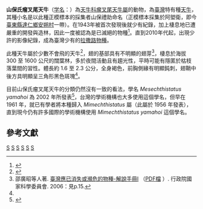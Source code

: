 {{Speciesbox 
| taxon = Mesechthistatus yamahoi
| status = NE 
| status_system = iucn3.1
| binomial_authority = （[[水戶野武夫|Mitono]], 1943）<ref>{{cite journal|author=Mitono T.| year=1943| title= Description of some new species and varieties of longicorn-beetles from Taiwan | volume = 33|page=578–588|publisher=Transactions of the Natural History Society of Formosa（臺灣博物學會會報） | url=}}</ref>
| synonyms = 
* ''Echthistatus yamahoi'' <br><small>Mitono, 1943</small>
* ''Parechthistatus yamahoi'' <br><small>Gressitt, 1951</small><ref>Gressitt Judson Linsley (1951) Longicorn beetles of China, Longicornia, Paris 2: 1-667, 22 pls.</ref>
}}

'''山保氏瘤叉尾天牛'''（[[学名|学名]]：{{lang|la|''Mesechthistatus yamahoi''}}）為[[天牛科|天牛科]][[瘤叉尾天牛屬|瘤叉尾天牛屬]]的動物，為[[臺灣|臺灣]]特有種[[天牛|天牛]]，其種小名是以此種正模標本的採集者山保禮助命名（正模標本採集於阿塱衛，即今[[臺東縣|臺東縣]][[達仁鄉|達仁鄉]][[安朔村|安朔村]]一帶）。在1943年被首次發現後就少有紀錄，加上棲息地已遭嚴重的開發與造林，因此一度被認為是已滅絕的物種<ref name=Chou2008>{{cite book | author = 周文一 | title = 台灣天牛圖鑑 | publisher = 貓頭鷹出版社 | year = 2008  | page = p.277 | isbn = 978-986-6651-06-9 }}</ref>。直到2010年代起，出現少許的影像紀錄，成為臺灣少有的[[拉撒路物種|拉撒路物種]]。

此種天牛屬於少數不會飛的天牛<ref>{{cite journal|author=Hiroshi Nakamine1 & Makio Takeda|year=2008|title=Molecular phylogenetic relationships of flightless beetles belonging to the genus Mesechthistatus Breuning, (Coleoptera:Cerambycidae) inferred from mitochondrial COI gene sequences|volume=8|page=1–11|publisher=Journal of Insect Science|url=http://www.insectscience.org/8.70/i1536-2442-8-70.pdf|access-date=2013-09-28|archive-date=2012-01-23|archive-url=https://web.archive.org/web/20120123045003/http://www.insectscience.org/8.70/i1536-2442-8-70.pdf|dead-url=no}}</ref>，翅的基部具有不明顯的翅芽<ref>邵廣昭等人著. [http://taibnet.sinica.edu.tw/chi/endangerevaluate.php?d=1 臺灣應已消失或瀕危的物種-解說手冊I] {{Wayback|url=http://taibnet.sinica.edu.tw/chi/endangerevaluate.php?d=1 |date=20160305002754 }}（[http://taibif.tw/zh/node/3324 PDF檔] {{Wayback|url=http://taibif.tw/zh/node/3324 |date=20131005114227 }}）. 行政院國家科學委員會. 2006：見p.15.</ref>，棲息於海拔 300 至 1600 公尺的闊葉林，多於夜間活動且有趨光性，平時可能有隱匿於枯枝落葉間的習性。體長約 1.6 至 2.3 公分，全身褐色，前胸側緣有明顯鈍刺，翅鞘中後方具明顯呈三角形黑色斑塊<ref name=Chou2008/>。

目前山保氏瘤叉尾天牛的分類仍然沒有一致的看法，學名 ''Mesechthistatus yamahoi'' 為 2002 年所發表<ref>{{cite book | author = Hua Li-Zhong（華立中） | title = List of Chinese Insects: Vol.Ⅱ | publisher = Zhongshan (Sun Yat-sen) University Press（中山大学出版社, 中国广州） | isbn = 9787306017017 |date=2002年12月}}</ref>，台灣的學術機構也大多使用這個學名，但早在 1961 年，就已有學者將本種歸入 ''Mimechthistatus'' 屬（此屬於 1956 年發表），直到現今仍有許多國際的學術機構使用 ''Mimechthistatus yamahoi'' 這個學名。

== 參考文獻 ==
{{reflist}}

{{Taxonbar}}
[[Category:瘤叉尾天牛属|S]]
[[Category:台灣昆蟲|S]]
[[Category:溝脛天牛亞科|S]]
[[Category:台灣特有種|S]]
[[Category:拉撒路物種|S]]
[[Category:1943年描述的昆虫|S]]